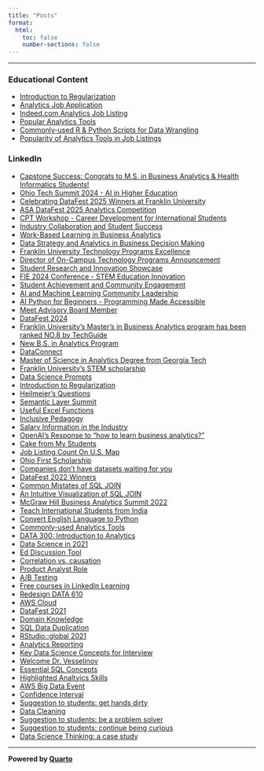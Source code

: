```yaml
---
title: "Posts"
format:
  html:
    toc: false
    number-sections: false
---
```


---

### Educational Content

- [Introduction to Regularization](./posts/regularization/index.nb.html)
- [Analytics Job Application](./posts/job_application/index.html)
- [Indeed.com Analytics Job Listing](./posts/job_listing/index.html)
- [Popular Analytics Tools](https://franklinanalytics.medium.com/a-brief-summary-for-popular-analytics-tools-7d7081051c5e)
- [Commonly-used R & Python Scripts for Data Wrangling](https://franklinanalytics.medium.com/side-by-side-data-wrangling-script-in-r-and-python-1e5ba4cfca04)
- [Popularity of Analytics Tools in Job Listings](./posts/analytics_tools/index.html)

### LinkedIn

- [Capstone Success: Congrats to M.S. in Business Analytics & Health Informatics Students!](https://www.linkedin.com/posts/jiang-li-analytics_franklinmakesitpossible-businessanalytics-activity-7328486708717465601-cIf6?utm_source=share&utm_medium=member_desktop&rcm=ACoAAAwk06gBNUsHZBv0VVOGH0DKUygyRFKevMY)
- [Ohio Tech Summit 2024 - AI in Higher Education](https://www.linkedin.com/posts/jiang-li-analytics_ohiotechsummit-artificialintelligence-highered-activity-7326384800250888192-2UXb?utm_source=share&utm_medium=member_desktop&rcm=ACoAAAwk06gBNUsHZBv0VVOGH0DKUygyRFKevMY)
- [Celebrating DataFest 2025 Winners at Franklin University](https://www.linkedin.com/posts/jiang-li-analytics_asadatafest25-franklinuniversitymakesitpossible-activity-7325614265074077696-zl4d?utm_source=share&utm_medium=member_desktop&rcm=ACoAAAwk06gBNUsHZBv0VVOGH0DKUygyRFKevMY)
- [ASA DataFest 2025 Analytics Competition](https://www.linkedin.com/posts/jiang-li-analytics_asadatafest25-analytics-datainsights-activity-7307166742680608768-jYKa?utm_source=share&utm_medium=member_desktop&rcm=ACoAAAwk06gBNUsHZBv0VVOGH0DKUygyRFKevMY)
- [CPT Workshop - Career Development for International Students](https://www.linkedin.com/posts/jiang-li-analytics_cpt-careerdevelopment-studentsuccess-activity-7302793742988492802-UB8M?utm_source=share&utm_medium=member_desktop&rcm=ACoAAAwk06gBNUsHZBv0VVOGH0DKUygyRFKevMY)
- [Industry Collaboration and Student Success](https://www.linkedin.com/feed/update/urn:li:activity:7300257891502997504?utm_source=share&utm_medium=member_desktop&rcm=ACoAAAwk06gBNUsHZBv0VVOGH0DKUygyRFKevMY)
- [Work-Based Learning in Business Analytics](https://www.linkedin.com/posts/jiang-li-analytics_workbasedlearning-businessanalytics-highereducation-activity-7280617136627073025-9EEe?utm_source=share&utm_medium=member_desktop&rcm=ACoAAAwk06gBNUsHZBv0VVOGH0DKUygyRFKevMY)
- [Data Strategy and Analytics in Business Decision Making](https://www.linkedin.com/posts/jiang-li-analytics_datastrategy-analytics-datascience-activity-7263573220736274434-Ki_u?utm_source=share&utm_medium=member_desktop&rcm=ACoAAAwk06gBNUsHZBv0VVOGH0DKUygyRFKevMY)
- [Franklin University Technology Programs Excellence](https://www.linkedin.com/posts/jiang-li-analytics_franklinmakesitpossible-activity-7262536365689458689-yvTX?utm_source=share&utm_medium=member_desktop&rcm=ACoAAAwk06gBNUsHZBv0VVOGH0DKUygyRFKevMY)
- [Director of On-Campus Technology Programs Announcement](https://www.linkedin.com/posts/jiang-li-analytics_franklinmakesitpossible-activity-7259327240071491586-BfPf)
- [Student Research and Innovation Showcase](https://www.linkedin.com/feed/update/urn:li:activity:7257213953280286721?utm_source=share&utm_medium=member_desktop&rcm=ACoAAAwk06gBNUsHZBv0VVOGH0DKUygyRFKevMY)
- [FIE 2024 Conference - STEM Education Innovation](https://www.linkedin.com/posts/jiang-li-analytics_fie2024-stemeducation-computerscience-activity-7254493096241975296-FNjE?utm_source=share&utm_medium=member_desktop&rcm=ACoAAAwk06gBNUsHZBv0VVOGH0DKUygyRFKevMY)
- [Student Achievement and Community Engagement](https://www.linkedin.com/feed/update/urn:li:activity:7250605641222791168?utm_source=share&utm_medium=member_desktop&rcm=ACoAAAwk06gBNUsHZBv0VVOGH0DKUygyRFKevMY)
- [AI and Machine Learning Community Leadership](https://www.linkedin.com/posts/jiang-li-analytics_ai-machinelearning-communityengagement-activity-7249619313102356480-GbKn?utm_source=share&utm_medium=member_desktop&rcm=ACoAAAwk06gBNUsHZBv0VVOGH0DKUygyRFKevMY)
- [AI Python for Beginners - Programming Made Accessible](https://www.linkedin.com/posts/jiang-li-analytics_ai-python-for-beginners-activity-7239634948825964545-kVoD?utm_source=share&utm_medium=member_desktop&rcm=ACoAAAwk06gBNUsHZBv0VVOGH0DKUygyRFKevMY)
- [Meet Advisory Board Member](https://www.linkedin.com/posts/jiang-li-analytics_analytics-datascience-education-activity-7220131677367365632-w1dG)
- [DataFest 2024](https://www.linkedin.com/posts/jiang-li-analytics_datafest-analytics-franklinmakesitpossible-activity-7193410367404843010-JURv?utm_source=share&utm_medium=member_desktop)
- [Franklin University's Master's in Business Analytics program has been ranked NO.8 by TechGuide](https://www.linkedin.com/posts/jiang-li-analytics_online-masters-in-business-analytics-programs-activity-7173688007168917505-Q0Tz?utm_source=share&utm_medium=member_desktop)
- [New B.S. in Analytics Program](https://www.linkedin.com/posts/jiang-li-analytics_i-am-thrilled-to-announce-that-i-have-successfully-activity-7141501606558150657-F4qK?utm_source=share&utm_medium=member_desktop)
- [DataConnect](https://www.linkedin.com/feed/update/urn:li:activity:7113175549455302658?utm_source=share&utm_medium=member_desktop)
- [Master of Science in Analytics Degree from Georgia Tech](https://www.linkedin.com/posts/jiang-li-analytics_with-a-phd-in-hand-i-returned-to-the-student-activity-7099368661798330369-9NUZ?utm_source=share&utm_medium=member_desktop)
- [Franklin University's STEM scholarship](https://www.linkedin.com/posts/jiang-li-analytics_education-studentfunding-highereducation-activity-7089986073245749248-eNWf?utm_source=share&utm_medium=member_desktop)
- [Data Science Prompts](https://www.linkedin.com/posts/jiang-li-analytics_60-chatgpt-prompts-for-data-science-tried-activity-7062425482922754048-Cebw?utm_source=share&utm_medium=member_desktop)
- [Introduction to Regularization](https://www.linkedin.com/posts/jiang-li-analytics_regularization-activity-7062111655052132353-I2AC?utm_source=share&utm_medium=member_desktop)
- [Heilmeier's Questions](https://www.linkedin.com/posts/jiang-li-analytics_defense-advanced-research-projects-agency-activity-7030970627498930176-rQai?utm_source=share&utm_medium=member_desktop)
- [Semantic Layer Summit](https://www.linkedin.com/feed/update/urn:li:activity:7021859651658940416?utm_source=share&utm_medium=member_desktop)
- [Useful Excel Functions](https://www.linkedin.com/feed/update/urn:li:activity:7017184076247826432?utm_source=share&utm_medium=member_desktop)
- [Inclusive Pedagogy](https://www.linkedin.com/posts/jiang-li-analytics_inclusive-pedagogy-was-issued-by-franklin-activity-7017133146064261121-i1Dj?utm_source=share&utm_medium=member_desktop)
- [Salary Information in the Industry](https://www.linkedin.com/posts/jiang-li-analytics_analytics-activity-7017125505195794432-gpLT?utm_source=share&utm_medium=member_desktop)
- [OpenAI's Response to "how to learn business analytics?"](https://www.linkedin.com/posts/jiang-li-analytics_openai-chatgpt-artificialintelligence-activity-7004815736527351808-WSNm?utm_source=share&utm_medium=member_desktop)
- [Cake from My Students](https://www.linkedin.com/posts/jiang-li-analytics_teaching-analytics-activity-6994052564870664192-cFFE?utm_source=share&utm_medium=member_desktop)
- [Job Listing Count On U.S. Map](https://www.linkedin.com/posts/jiang-li-analytics_analytics-job-listing-activity-6983991328804126720-h64-?utm_source=share&utm_medium=member_desktop)
- [Ohio First Scholarship](https://www.linkedin.com/posts/jiang-li-analytics_ohio-first-stem-scholarship-activity-6959947182766530560-GnDG?utm_source=share&utm_medium=member_desktop)
- [Companies don't have datasets waiting for you](https://www.linkedin.com/posts/jiang-li-analytics_machinelearning-data-datascience-activity-6938188158635294720-N-qr?utm_source=share&utm_medium=member_desktop)
- [DataFest 2022 Winners](https://www.linkedin.com/posts/jiang-li-analytics_congratulations-to-the-winning-team-of-franklin-activity-6928436032707190784-hbCW?utm_source=share&utm_medium=member_desktop)
- [Common Mistates of SQL JOIN](https://www.linkedin.com/feed/update/urn:li:activity:6922909309630631936?utm_source=share&utm_medium=member_desktop)
- [An Intuitive Visualization of SQL JOIN](https://www.linkedin.com/posts/jiang-li-analytics_personalgrowth-professionaldevelopment-education-activity-6920733422604701696-uGIp?utm_source=share&utm_medium=member_desktop)
- [McGraw Hill Business Analytics Summit 2022](https://www.linkedin.com/posts/jiang-li-analytics_businessanalytics-teaching-education-activity-6912400227819794433-cCMH?utm_source=share&utm_medium=member_desktop)
- [Teach International Students from India](https://www.linkedin.com/posts/jiang-li-analytics_franklinmakesitpossible-2022ready-education-activity-6883931401910005760-a13a?utm_source=share&utm_medium=member_desktop)
- [Convert English Language to Python](https://www.linkedin.com/posts/jiang-li-analytics_innovation-artificialintelligence-deeplearning-activity-6880653855856566272-abA2?utm_source=share&utm_medium=member_desktop)
- [Commonly-used Analytics Tools](https://www.linkedin.com/posts/jiang-li-analytics_a-brief-summary-for-popular-analytics-tools-activity-6877651936670208000-n4qq?utm_source=share&utm_medium=member_desktop)
- [DATA 300: Introduction to Analytics](https://www.linkedin.com/posts/jiang-li-analytics_datawrangling-datavisualization-regressionanalysis-activity-6863938185991372800-4O2c)
- [Data Science in 2021](https://www.linkedin.com/posts/jiang-li-analytics_state-of-data-science-in-2021-activity-6843222852242608128-yj6H)
- [Ed Discussion Tool](https://www.linkedin.com/posts/jiang-li-analytics_personalgrowth-professionaldevelopment-education-activity-6839630323928612864-MaJu)
- [Correlation vs. causation](https://www.linkedin.com/posts/jiang-li-analytics_bad-credit-or-no-credit-shouldnt-affect-activity-6831660659332198400-AkhL)
- [Product Analyst Role](https://www.linkedin.com/posts/jiang-li-analytics_product-analysts-what-is-that-activity-6828681711170199552-IwdX)
- [A/B Testing](https://www.linkedin.com/posts/jiang-li-analytics_the-art-of-ab-testing-activity-6824374446371979264-SLOu)
- [Free courses in LinkedIn Learning](https://www.linkedin.com/posts/jiang-li-analytics_businessanalysis-personalgrowth-professionaldevelopment-activity-6800186575796924416-qv0E)
- [Redesign DATA 610](https://www.linkedin.com/posts/jiang-li-analytics_personalgrowth-professionaldevelopment-education-activity-6798960640217145344-hmrk)
- [AWS Cloud](https://www.linkedin.com/feed/update/urn:li:activity:6777254912163151872)
- [DataFest 2021](https://www.linkedin.com/posts/jiang-li-analytics_personalgrowth-professionaldevelopment-education-activity-6773637143085535233-ZF_N)
- [Domain Knowledge](https://www.linkedin.com/posts/jiang-li-analytics_domain-expertisewhy-is-it-important-for-activity-6767871834760257536-MrM7)
- [SQL Data Duplication](https://www.linkedin.com/posts/jiang-li-analytics_personalgrowth-professionaldevelopment-education-activity-6764940052565946368-mMkJ)
- [RStudio::global 2021](https://www.linkedin.com/posts/jiang-li-analytics_rstudio-webinars-activity-6763195681315405824-fRGt)
- [Analytics Reporting](https://www.linkedin.com/posts/jiang-li-analytics_introduction-activity-6760577606216667136-Te0r)
- [Key Data Science Concepts for Interview](https://www.linkedin.com/posts/jiang-li-analytics_crack-data-science-interviews-essential-activity-6758912449774186496-T28o)
- [Welcome Dr. Vesselinov](https://www.linkedin.com/posts/jiang-li-analytics_personalgrowth-professionaldevelopment-education-activity-6755892965622784000-t2KF)
- [Essential SQL Concepts](https://www.linkedin.com/posts/jiang-li-analytics_ten-sql-concepts-you-should-know-for-data-activity-6745372255187976193-dsjC)
- [Highlighted Analtyics Skills](https://www.linkedin.com/posts/jiang-li-analytics_personalgrowth-professionaldevelopment-education-activity-6741815732910247936-IVuM)
- [AWS Big Data Event](https://www.linkedin.com/posts/jiang-li-analytics_aws-reinvent-activity-6739676099229364224-XDAN)
- [Confidence Interval](https://www.linkedin.com/posts/jiang-li-analytics_calculating-confidence-interval-with-bootstrapping-activity-6737369570543325184-TJaq)
- [Suggestion to students: get hands dirty](https://www.linkedin.com/posts/jiang-li-analytics_personalgrowth-professionaldevelopment-education-activity-6735202069420003329-7Btr)
- [Data Cleaning](https://www.linkedin.com/feed/update/urn:li:activity:6735025440374751233)
- [Suggestion to students: be a problem solver](https://www.linkedin.com/posts/jiang-li-analytics_personalgrowth-professionaldevelopment-education-activity-6734883890625867776-zWJO)
- [Suggestion to students: continue being curious](https://www.linkedin.com/posts/jiang-li-analytics_personalgrowth-professionaldevelopment-education-activity-6734482946864025600-KP-3)
- [Data Science Thinking: a case study](https://www.linkedin.com/feed/update/urn:li:activity:6702219196111097856)

---

**Powered by [Quarto](https://quarto.org)** 